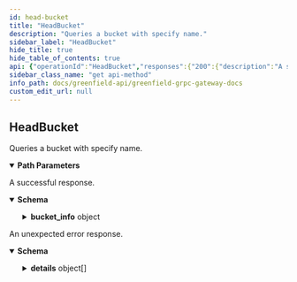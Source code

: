 ```yaml
---
id: head-bucket
title: "HeadBucket"
description: "Queries a bucket with specify name."
sidebar_label: "HeadBucket"
hide_title: true
hide_table_of_contents: true
api: {"operationId":"HeadBucket","responses":{"200":{"description":"A successful response.","content":{"*/*":{"schema":{"type":"object","properties":{"bucket_info":{"type":"object","properties":{"owner":{"type":"string","description":"owner is the account address of bucket creator, it is also the bucket owner."},"bucket_name":{"type":"string","title":"bucket_name is a globally unique name of bucket"},"visibility":{"description":"visibility defines the highest permissions for bucket. When a bucket is public, everyone can get storage objects in it.","type":"string","enum":["VISIBILITY_TYPE_UNSPECIFIED","VISIBILITY_TYPE_PUBLIC_READ","VISIBILITY_TYPE_PRIVATE","VISIBILITY_TYPE_INHERIT"],"default":"VISIBILITY_TYPE_UNSPECIFIED"},"id":{"type":"string","description":"id is the unique identification for bucket."},"source_type":{"title":"source_type defines which chain the user should send the bucket management transactions to","type":"string","enum":["SOURCE_TYPE_ORIGIN","SOURCE_TYPE_MIRROR_PENDING","SOURCE_TYPE_BSC_CROSS_CHAIN","SOURCE_TYPE_OP_CROSS_CHAIN"],"default":"SOURCE_TYPE_ORIGIN"},"create_at":{"type":"string","format":"int64","description":"create_at define the block timestamp when the bucket created."},"payment_address":{"type":"string","title":"payment_address is the address of the payment account"},"global_virtual_group_family_id":{"type":"integer","format":"int64","title":"global_virtual_group_family_id defines the unique id of gvg family"},"charged_read_quota":{"type":"string","format":"uint64","description":"charged_read_quota defines the traffic quota for read in bytes per month.\nThe available read data for each user is the sum of the free read data provided by SP and\nthe ChargeReadQuota specified here."},"bucket_status":{"description":"bucket_status define the status of the bucket.","type":"string","enum":["BUCKET_STATUS_CREATED","BUCKET_STATUS_DISCONTINUED","BUCKET_STATUS_MIGRATING"],"default":"BUCKET_STATUS_CREATED"},"tags":{"title":"tags defines a list of tags the bucket has","type":"object","properties":{"tags":{"type":"array","items":{"type":"object","properties":{"key":{"type":"string"},"value":{"type":"string"}}},"title":"tags defines a list of tags the resource has"}}}}}}}}}},"default":{"description":"An unexpected error response.","content":{"*/*":{"schema":{"type":"object","properties":{"error":{"type":"string"},"code":{"type":"integer","format":"int32"},"message":{"type":"string"},"details":{"type":"array","items":{"type":"object","properties":{"type_url":{"type":"string"},"value":{"type":"string","format":"byte"}}}}}}}}}},"parameters":[{"name":"bucket_name","in":"path","required":true,"schema":{"type":"string"}}],"tags":["storage"],"description":"Queries a bucket with specify name.","method":"get","path":"/greenfield/storage/head_bucket/{bucket_name}","info":{"title":"Greenfield - gRPC Gateway docs","description":"A REST interface for state queries","version":"1.0.0"},"postman":{"name":"HeadBucket","description":{"content":"Queries a bucket with specify name.","type":"text/plain"},"url":{"path":["greenfield","storage","head_bucket",":bucket_name"],"host":["{{baseUrl}}"],"query":[],"variable":[{"disabled":false,"description":{"content":"(Required) ","type":"text/plain"},"type":"any","value":"","key":"bucket_name"}]},"header":[{"key":"Accept","value":"*/*"}],"method":"GET"}}
sidebar_class_name: "get api-method"
info_path: docs/greenfield-api/greenfield-grpc-gateway-docs
custom_edit_url: null
---
```



## HeadBucket



Queries a bucket with specify name.

<details style={{"marginBottom":"1rem"}} data-collapsed={false} open={true}><summary style={{}}><strong>Path Parameters</strong></summary><div><ul><ParamsItem className={"paramsItem"} param={{"name":"bucket_name","in":"path","required":true,"schema":{"type":"string"}}}></ParamsItem></ul></div></details><div><ApiTabs><TabItem label={"200"} value={"200"}><div>

A successful response.

</div><div><MimeTabs schemaType={"response"}><TabItem label={"*/*"} value={"*/*"}><SchemaTabs><TabItem label={"Schema"} value={"Schema"}><details style={{}} data-collapsed={false} open={true}><summary style={{"textAlign":"left"}}><strong>Schema</strong></summary><div style={{"textAlign":"left","marginLeft":"1rem"}}></div><ul style={{"marginLeft":"1rem"}}><SchemaItem collapsible={true} className={"schemaItem"}><details style={{}}><summary style={{}}><strong>bucket_info</strong><span style={{"opacity":"0.6"}}> object</span></summary><div style={{"marginLeft":"1rem"}}><SchemaItem collapsible={false} name={"owner"} required={false} schemaName={"string"} qualifierMessage={undefined} schema={{"type":"string","description":"owner is the account address of bucket creator, it is also the bucket owner."}}></SchemaItem><SchemaItem collapsible={false} name={"bucket_name"} required={false} schemaName={"bucket_name is a globally unique name of bucket"} qualifierMessage={undefined} schema={{"type":"string","title":"bucket_name is a globally unique name of bucket"}}></SchemaItem><SchemaItem collapsible={false} name={"visibility"} required={false} schemaName={"string"} qualifierMessage={"**Possible values:** [`VISIBILITY_TYPE_UNSPECIFIED`, `VISIBILITY_TYPE_PUBLIC_READ`, `VISIBILITY_TYPE_PRIVATE`, `VISIBILITY_TYPE_INHERIT`]"} schema={{"description":"visibility defines the highest permissions for bucket. When a bucket is public, everyone can get storage objects in it.","type":"string","enum":["VISIBILITY_TYPE_UNSPECIFIED","VISIBILITY_TYPE_PUBLIC_READ","VISIBILITY_TYPE_PRIVATE","VISIBILITY_TYPE_INHERIT"],"default":"VISIBILITY_TYPE_UNSPECIFIED"}}></SchemaItem><SchemaItem collapsible={false} name={"id"} required={false} schemaName={"string"} qualifierMessage={undefined} schema={{"type":"string","description":"id is the unique identification for bucket."}}></SchemaItem><SchemaItem collapsible={false} name={"source_type"} required={false} schemaName={"source_type defines which chain the user should send the bucket management transactions to"} qualifierMessage={"**Possible values:** [`SOURCE_TYPE_ORIGIN`, `SOURCE_TYPE_MIRROR_PENDING`, `SOURCE_TYPE_BSC_CROSS_CHAIN`, `SOURCE_TYPE_OP_CROSS_CHAIN`]"} schema={{"title":"source_type defines which chain the user should send the bucket management transactions to","type":"string","enum":["SOURCE_TYPE_ORIGIN","SOURCE_TYPE_MIRROR_PENDING","SOURCE_TYPE_BSC_CROSS_CHAIN","SOURCE_TYPE_OP_CROSS_CHAIN"],"default":"SOURCE_TYPE_ORIGIN"}}></SchemaItem><SchemaItem collapsible={false} name={"create_at"} required={false} schemaName={"int64"} qualifierMessage={undefined} schema={{"type":"string","format":"int64","description":"create_at define the block timestamp when the bucket created."}}></SchemaItem><SchemaItem collapsible={false} name={"payment_address"} required={false} schemaName={"payment_address is the address of the payment account"} qualifierMessage={undefined} schema={{"type":"string","title":"payment_address is the address of the payment account"}}></SchemaItem><SchemaItem collapsible={false} name={"global_virtual_group_family_id"} required={false} schemaName={"int64"} qualifierMessage={undefined} schema={{"type":"integer","format":"int64","title":"global_virtual_group_family_id defines the unique id of gvg family"}}></SchemaItem><SchemaItem collapsible={false} name={"charged_read_quota"} required={false} schemaName={"uint64"} qualifierMessage={undefined} schema={{"type":"string","format":"uint64","description":"charged_read_quota defines the traffic quota for read in bytes per month.\nThe available read data for each user is the sum of the free read data provided by SP and\nthe ChargeReadQuota specified here."}}></SchemaItem><SchemaItem collapsible={false} name={"bucket_status"} required={false} schemaName={"string"} qualifierMessage={"**Possible values:** [`BUCKET_STATUS_CREATED`, `BUCKET_STATUS_DISCONTINUED`, `BUCKET_STATUS_MIGRATING`]"} schema={{"description":"bucket_status define the status of the bucket.","type":"string","enum":["BUCKET_STATUS_CREATED","BUCKET_STATUS_DISCONTINUED","BUCKET_STATUS_MIGRATING"],"default":"BUCKET_STATUS_CREATED"}}></SchemaItem><SchemaItem collapsible={true} className={"schemaItem"}><details style={{}}><summary style={{}}><strong>tags</strong><span style={{"opacity":"0.6"}}> object</span></summary><div style={{"marginLeft":"1rem"}}><SchemaItem collapsible={true} className={"schemaItem"}><details style={{}}><summary style={{}}><strong>tags</strong><span style={{"opacity":"0.6"}}> object[]</span></summary><div style={{"marginLeft":"1rem"}}><li><div style={{"fontSize":"var(--ifm-code-font-size)","opacity":"0.6","marginLeft":"-.5rem","paddingBottom":".5rem"}}>Array [</div></li><SchemaItem collapsible={false} name={"key"} required={false} schemaName={"string"} qualifierMessage={undefined} schema={{"type":"string"}}></SchemaItem><SchemaItem collapsible={false} name={"value"} required={false} schemaName={"string"} qualifierMessage={undefined} schema={{"type":"string"}}></SchemaItem><li><div style={{"fontSize":"var(--ifm-code-font-size)","opacity":"0.6","marginLeft":"-.5rem"}}>]</div></li></div></details></SchemaItem></div></details></SchemaItem></div></details></SchemaItem></ul></details></TabItem><TabItem label={"Example (from schema)"} value={"Example (from schema)"}><ResponseSamples responseExample={"{\n  \"bucket_info\": {\n    \"owner\": \"string\",\n    \"bucket_name\": \"string\",\n    \"visibility\": \"VISIBILITY_TYPE_UNSPECIFIED\",\n    \"id\": \"string\",\n    \"source_type\": \"SOURCE_TYPE_ORIGIN\",\n    \"create_at\": \"string\",\n    \"payment_address\": \"string\",\n    \"global_virtual_group_family_id\": 0,\n    \"charged_read_quota\": \"string\",\n    \"bucket_status\": \"BUCKET_STATUS_CREATED\",\n    \"tags\": {\n      \"tags\": [\n        {\n          \"key\": \"string\",\n          \"value\": \"string\"\n        }\n      ]\n    }\n  }\n}"} language={"json"}></ResponseSamples></TabItem></SchemaTabs></TabItem></MimeTabs></div></TabItem><TabItem label={"default"} value={"default"}><div>

An unexpected error response.

</div><div><MimeTabs schemaType={"response"}><TabItem label={"*/*"} value={"*/*"}><SchemaTabs><TabItem label={"Schema"} value={"Schema"}><details style={{}} data-collapsed={false} open={true}><summary style={{"textAlign":"left"}}><strong>Schema</strong></summary><div style={{"textAlign":"left","marginLeft":"1rem"}}></div><ul style={{"marginLeft":"1rem"}}><SchemaItem collapsible={false} name={"error"} required={false} schemaName={"string"} qualifierMessage={undefined} schema={{"type":"string"}}></SchemaItem><SchemaItem collapsible={false} name={"code"} required={false} schemaName={"int32"} qualifierMessage={undefined} schema={{"type":"integer","format":"int32"}}></SchemaItem><SchemaItem collapsible={false} name={"message"} required={false} schemaName={"string"} qualifierMessage={undefined} schema={{"type":"string"}}></SchemaItem><SchemaItem collapsible={true} className={"schemaItem"}><details style={{}}><summary style={{}}><strong>details</strong><span style={{"opacity":"0.6"}}> object[]</span></summary><div style={{"marginLeft":"1rem"}}><li><div style={{"fontSize":"var(--ifm-code-font-size)","opacity":"0.6","marginLeft":"-.5rem","paddingBottom":".5rem"}}>Array [</div></li><SchemaItem collapsible={false} name={"type_url"} required={false} schemaName={"string"} qualifierMessage={undefined} schema={{"type":"string"}}></SchemaItem><SchemaItem collapsible={false} name={"value"} required={false} schemaName={"byte"} qualifierMessage={undefined} schema={{"type":"string","format":"byte"}}></SchemaItem><li><div style={{"fontSize":"var(--ifm-code-font-size)","opacity":"0.6","marginLeft":"-.5rem"}}>]</div></li></div></details></SchemaItem></ul></details></TabItem><TabItem label={"Example (from schema)"} value={"Example (from schema)"}><ResponseSamples responseExample={"{\n  \"error\": \"string\",\n  \"code\": 0,\n  \"message\": \"string\",\n  \"details\": [\n    {\n      \"type_url\": \"string\",\n      \"value\": \"string\"\n    }\n  ]\n}"} language={"json"}></ResponseSamples></TabItem></SchemaTabs></TabItem></MimeTabs></div></TabItem></ApiTabs></div>
      